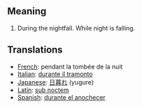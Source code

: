 == Meaning ==

#During the nightfall.  While night is falling.

== Translations ==

*[[French]]: pendant la tombée de la nuit
*[[Italian]]: [[durante il tramonto]]
*[[Japanese]]: [[日暮れ]] (yugure)
*[[Latin]]: [[sub noctem]]
*[[Spanish]]: [[durante el anochecer]]